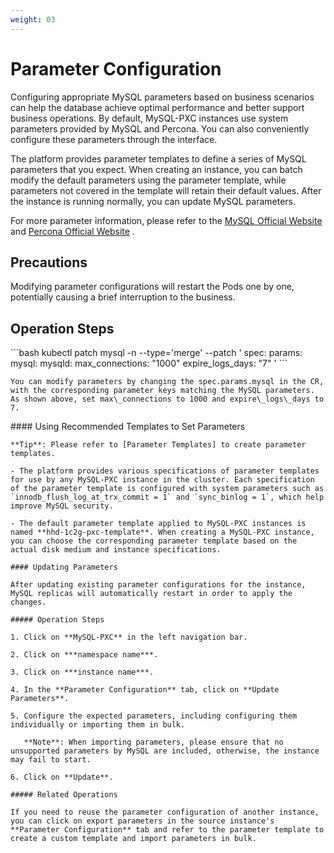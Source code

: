 ```yaml
---
weight: 03 
---
```


# Parameter Configuration


Configuring appropriate MySQL parameters based on business scenarios can help the database achieve optimal performance and better support business operations. By default, MySQL-PXC instances use system parameters provided by MySQL and Percona. You can also conveniently configure these parameters through the interface.

The platform provides parameter templates to define a series of MySQL parameters that you expect. When creating an instance, you can batch modify the default parameters using the parameter template, while parameters not covered in the template will retain their default values. After the instance is running normally, you can update MySQL parameters.

For more parameter information, please refer to the [MySQL Official Website](https://dev.mysql.com/doc/refman/5.7/en/innodb-parameters.html) and [Percona Official Website](https://docs.percona.com/percona-xtradb-cluster/8.0/) .

## Precautions

Modifying parameter configurations will restart the Pods one by one, potentially causing a brief interruption to the business.

## Operation Steps

<Tabs>
  <Tab label="CLI">
    ```bash
    kubectl patch mysql -n <namespace> <name> --type='merge' --patch '
    spec:
      params:
        mysql:
          mysqld:
            max_connections: "1000"
            expire_logs_days: "7"
    '
    ```

    You can modify parameters by changing the spec.params.mysql in the CR, with the corresponding parameter keys matching the MySQL parameters. As shown above, set max\_connections to 1000 and expire\_logs\_days to 7.
  </Tab>

  <Tab label="Web Console">
    #### Using Recommended Templates to Set Parameters

    **Tip**: Please refer to [Parameter Templates] to create parameter templates.

    - The platform provides various specifications of parameter templates for use by any MySQL-PXC instance in the cluster. Each specification of the parameter template is configured with system parameters such as `innodb_flush_log_at_trx_commit = 1` and `sync_binlog = 1`, which help improve MySQL security.

    - The default parameter template applied to MySQL-PXC instances is named **hhd-1c2g-pxc-template**. When creating a MySQL-PXC instance, you can choose the corresponding parameter template based on the actual disk medium and instance specifications.

    #### Updating Parameters

    After updating existing parameter configurations for the instance, MySQL replicas will automatically restart in order to apply the changes.

    ##### Operation Steps

    1. Click on **MySQL-PXC** in the left navigation bar.

    2. Click on ***namespace name***.

    3. Click on ***instance name***.

    4. In the **Parameter Configuration** tab, click on **Update Parameters**.

    5. Configure the expected parameters, including configuring them individually or importing them in bulk.

       **Note**: When importing parameters, please ensure that no unsupported parameters by MySQL are included, otherwise, the instance may fail to start.

    6. Click on **Update**.

    ##### Related Operations

    If you need to reuse the parameter configuration of another instance, you can click on export parameters in the source instance's **Parameter Configuration** tab and refer to the parameter template to create a custom template and import parameters in bulk.
  </Tab>
</Tabs>
